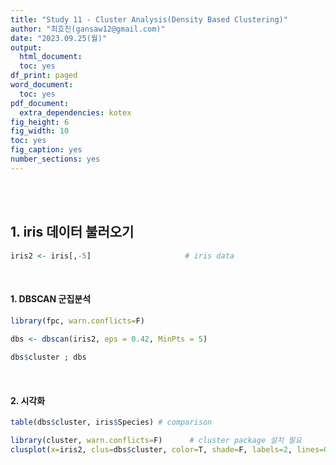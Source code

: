```yaml
---
title: "Study 11 - Cluster Analysis(Density Based Clustering)"
author: "최호진(gansaw12@gmail.com)"
date: "2023.09.25(월)"
output:
  html_document:
  toc: yes
df_print: paged
word_document:
  toc: yes
pdf_document:
  extra_dependencies: kotex
fig_height: 6
fig_width: 10
toc: yes
fig_caption: yes
number_sections: yes
---
```


<br>
<br>


## 1. iris 데이터 불러오기
```R
iris2 <- iris[,-5]                     # iris data
```

<br>

#### 1. DBSCAN 군집분석
```R
library(fpc, warn.conflicts=F)

dbs <- dbscan(iris2, eps = 0.42, MinPts = 5)
 
dbs$cluster ; dbs
```

<br>

#### 2. 시각화
```R
table(dbs$cluster, iris$Species) # comparison

library(cluster, warn.conflicts=F)		# cluster package 설치 필요
clusplot(x=iris2, clus=dbs$cluster, color=T, shade=F, labels=2, lines=0) # plotting
```

